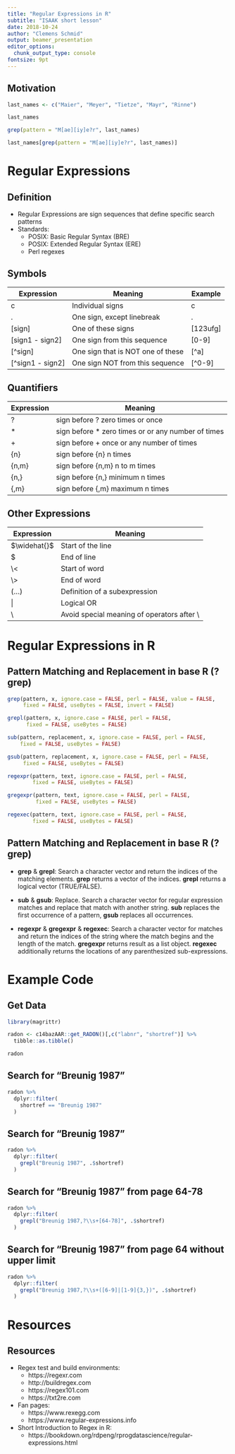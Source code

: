 ```yaml
---
title: "Regular Expressions in R"
subtitle: "ISAAK short lesson"
date: 2018-10-24
author: "Clemens Schmid"
output: beamer_presentation
editor_options: 
  chunk_output_type: console
fontsize: 9pt
---
```


## Motivation

```r
last_names <- c("Maier", "Meyer", "Tietze", "Mayr", "Rinne")
```

```r
last_names
```

```r
grep(pattern = "M[ae][iy]e?r", last_names)

last_names[grep(pattern = "M[ae][iy]e?r", last_names)]
```

# Regular Expressions

## Definition

- Regular Expressions are sign sequences that define specific search patterns
- Standards: 
  - POSIX: Basic Regular Syntax (BRE)
  - POSIX: Extended Regular Syntax (ERE) 
  - Perl regexes

## Symbols

|Expression|Meaning|Example|
|---|---|---|
|c|Individual signs|c|
|.|One sign, except linebreak|.|
|[sign]|One of these signs|[123ufg]|
|[sign1 - sign2]|One sign from this sequence|[0-9]|
|[^sign]|One sign that is NOT one of these|[^a]|
|[^sign1 - sign2]|One sign NOT from this sequence|[^0-9]|

## Quantifiers

|Expression|Meaning|
|---|---|
|?|sign before ? zero times or once|
|$\ast$|sign before $\ast$ zero times or or any number of times|
|+|sign before + once or any number of times|
|{n}|sign before {n} n times|
|{n,m}|sign before {n,m} n to m times|
|{n,}|sign before {n,} minimum n times|
|{,m}|sign before {,m} maximum n times|

## Other Expressions

|Expression|Meaning|
|---|---|
|$\widehat{}$|Start of the line|
|$|End of line|
|\\<|Start of word|
|\\>|End of word|
|(...)|Definition of a subexpression|
|\||Logical OR|
|\\|Avoid special meaning of operators after \\|

# Regular Expressions in R

## Pattern Matching and Replacement in base R (?grep)

```r
grep(pattern, x, ignore.case = FALSE, perl = FALSE, value = FALSE,
     fixed = FALSE, useBytes = FALSE, invert = FALSE)

grepl(pattern, x, ignore.case = FALSE, perl = FALSE,
      fixed = FALSE, useBytes = FALSE)

sub(pattern, replacement, x, ignore.case = FALSE, perl = FALSE,
    fixed = FALSE, useBytes = FALSE)

gsub(pattern, replacement, x, ignore.case = FALSE, perl = FALSE,
     fixed = FALSE, useBytes = FALSE)

regexpr(pattern, text, ignore.case = FALSE, perl = FALSE,
        fixed = FALSE, useBytes = FALSE)

gregexpr(pattern, text, ignore.case = FALSE, perl = FALSE,
         fixed = FALSE, useBytes = FALSE)

regexec(pattern, text, ignore.case = FALSE, perl = FALSE,
        fixed = FALSE, useBytes = FALSE)
```

## Pattern Matching and Replacement in base R (?grep)

- **grep** & **grepl**: Search a character vector and return the indices of the matching elements. **grep** returns a vector of the indices. **grepl** returns a logical vector (TRUE/FALSE).

- **sub** & **gsub**: Replace. Search a character vector for regular expression matches and replace that match with another string. **sub** replaces the first occurrence of a pattern, **gsub** replaces all occurrences.

- **regexpr** & **gregexpr** & **regexec**: Search a character vector for matches and return the indices of the string where the match begins and the length of the match. **gregexpr** returns result as a list object. **regexec** additionally returns the locations of any parenthesized sub-expressions. 

# Example Code

## Get Data

```r
library(magrittr)

radon <- c14bazAAR::get_RADON()[,c("labnr", "shortref")] %>% 
  tibble::as.tibble()
```

```r
radon
```

## Search for "Breunig 1987"

```r
radon %>%
  dplyr::filter(
    shortref == "Breunig 1987"
  )
```

## Search for "Breunig 1987"

```r
radon %>%
  dplyr::filter(
    grepl("Breunig 1987", .$shortref)
  ) 
```

## Search for "Breunig 1987" from page 64-78 

```r
radon %>%
  dplyr::filter(
    grepl("Breunig 1987,?\\s+[64-78]", .$shortref)
  ) 
```

## Search for "Breunig 1987" from page 64 without upper limit

```r
radon %>%
  dplyr::filter(
    grepl("Breunig 1987,?\\s+([6-9]|[1-9]{3,})", .$shortref)
  ) 
```

# Resources

## Resources

- Regex test and build environments: 
  - https://regexr.com
  - http://buildregex.com
  - https://regex101.com
  - https://txt2re.com

- Fan pages: 
  - https://www.rexegg.com
  - https://www.regular-expressions.info

- Short Introduction to Regex in R:
  - https://bookdown.org/rdpeng/rprogdatascience/regular-expressions.html
